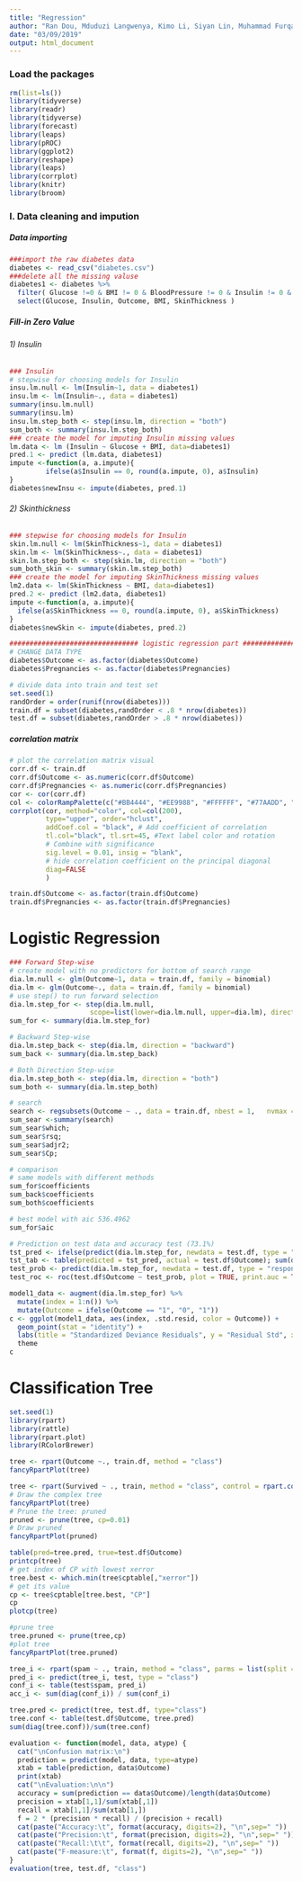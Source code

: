 ```yaml
---
title: "Regression"
author: "Ran Dou, Mduduzi Langwenya, Kimo Li, Siyan Lin, Muhammad Furqan Shaikh, Tianyi Zhou"
date: "03/09/2019"
output: html_document
---
```


### Load the packages
```r
rm(list=ls())
library(tidyverse)
library(readr)
library(tidyverse)
library(forecast)
library(leaps)
library(pROC)
library(ggplot2)
library(reshape)
library(leaps)
library(corrplot)
library(knitr)
library(broom)
```

### I. Data cleaning and impution

##### Data importing
```r
###import the raw diabetes data
diabetes <- read_csv("diabetes.csv")
###delete all the missing valuse
diabetes1 <- diabetes %>%
  filter( Glucose !=0 & BMI != 0 & BloodPressure != 0 & Insulin != 0 & SkinThickness != 0) %>%
  select(Glucose, Insulin, Outcome, BMI, SkinThickness )
```

##### Fill-in Zero Value
###### 1) Insulin
```r
### Insulin 
# stepwise for choosing models for Insulin 
insu.lm.null <- lm(Insulin~1, data = diabetes1)
insu.lm <- lm(Insulin~., data = diabetes1)
summary(insu.lm.null)
summary(insu.lm)
insu.lm.step_both <- step(insu.lm, direction = "both")
sum_both <- summary(insu.lm.step_both)
### create the model for imputing Insulin missing values
lm.data <- lm (Insulin ~ Glucose + BMI, data=diabetes1)
pred.1 <- predict (lm.data, diabetes1)
impute <-function(a, a.impute){
         ifelse(a$Insulin == 0, round(a.impute, 0), a$Insulin)
}
diabetes$newInsu <- impute(diabetes, pred.1)
```

###### 2) Skinthickness 
```r
### stepwise for choosing models for Insulin 
skin.lm.null <- lm(SkinThickness~1, data = diabetes1)
skin.lm <- lm(SkinThickness~., data = diabetes1)
skin.lm.step_both <- step(skin.lm, direction = "both")
sum_both_skin <- summary(skin.lm.step_both)
### create the model for imputing SkinThickness missing values
lm2.data <- lm(SkinThickness ~ BMI, data=diabetes1)
pred.2 <- predict (lm2.data, diabetes1)
impute <-function(a, a.impute){
  ifelse(a$SkinThickness == 0, round(a.impute, 0), a$SkinThickness)
}
diabetes$newSkin <- impute(diabetes, pred.2)
```

```r
################################ logistic regression part #############################
# CHANGE DATA TYPE
diabetes$Outcome <- as.factor(diabetes$Outcome)
diabetes$Pregnancies <- as.factor(diabetes$Pregnancies)

# divide data into train and test set
set.seed(1)
randOrder = order(runif(nrow(diabetes)))
train.df = subset(diabetes,randOrder < .8 * nrow(diabetes))
test.df = subset(diabetes,randOrder > .8 * nrow(diabetes))
```

##### correlation matrix

```r
# plot the correlation matrix visual
corr.df <- train.df
corr.df$Outcome <- as.numeric(corr.df$Outcome)
corr.df$Pregnancies <- as.numeric(corr.df$Pregnancies)
cor <- cor(corr.df)
col <- colorRampPalette(c("#BB4444", "#EE9988", "#FFFFFF", "#77AADD", "#4477AA"))
corrplot(cor, method="color", col=col(200),  
         type="upper", order="hclust", 
         addCoef.col = "black", # Add coefficient of correlation
         tl.col="black", tl.srt=45, #Text label color and rotation
         # Combine with significance
         sig.level = 0.01, insig = "blank", 
         # hide correlation coefficient on the principal diagonal
         diag=FALSE 
         )
```

```r
train.df$Outcome <- as.factor(train.df$Outcome)
train.df$Pregnancies <- as.factor(train.df$Pregnancies)
```

################################################################################################### 

# Logistic Regression

```r
### Forward Step-wise
# create model with no predictors for bottom of search range
dia.lm.null <- glm(Outcome~1, data = train.df, family = binomial)
dia.lm <- glm(Outcome~., data = train.df, family = binomial)
# use step() to run forward selection
dia.lm.step_for <- step(dia.lm.null,   
                    scope=list(lower=dia.lm.null, upper=dia.lm), direction = "forward")
sum_for <- summary(dia.lm.step_for) 

# Backward Step-wise
dia.lm.step_back <- step(dia.lm, direction = "backward")
sum_back <- summary(dia.lm.step_back) 

# Both Direction Step-wise
dia.lm.step_both <- step(dia.lm, direction = "both")
sum_both <- summary(dia.lm.step_both) 

# search
search <- regsubsets(Outcome ~ ., data = train.df, nbest = 1, 	nvmax = dim(train.df)[2], method = "exhaustive")
sum_sear <-summary(search)
sum_sear$which;
sum_sear$rsq;
sum_sear$adjr2;
sum_sear$Cp;

# comparison 
# same models with different methods
sum_for$coefficients
sum_back$coefficients
sum_both$coefficients

# best model with aic 536.4962
sum_for$aic

# Prediction on test data and accuracy test (73.1%)
tst_pred <- ifelse(predict(dia.lm.step_for, newdata = test.df, type = "response") > 0.5, "Yes", "No")
tst_tab <- table(predicted = tst_pred, actual = test.df$Outcome); sum(diag(tst_tab))/sum(tst_tab)
test_prob <- predict(dia.lm.step_for, newdata = test.df, type = "response")
test_roc <- roc(test.df$Outcome ~ test_prob, plot = TRUE, print.auc = TRUE) # 0.774
```

```r
model1_data <- augment(dia.lm.step_for) %>% 
  mutate(index = 1:n()) %>%
  mutate(Outcome = ifelse(Outcome == "1", "0", "1"))
c <- ggplot(model1_data, aes(index, .std.resid, color = Outcome)) + 
  geom_point(stat = "identity") +
  labs(title = "Standardized Deviance Residuals", y = "Residual Std", x ="Residuals") +
  theme
c
```

################################################################################################### 

# Classification Tree

```r
set.seed(1)
library(rpart)
library(rattle)
library(rpart.plot)
library(RColorBrewer)
```

```r
tree <- rpart(Outcome ~., train.df, method = "class")
fancyRpartPlot(tree)
```

```r
tree <- rpart(Survived ~ ., train, method = "class", control = rpart.control(cp=0.00001))
# Draw the complex tree
fancyRpartPlot(tree)
# Prune the tree: pruned
pruned <- prune(tree, cp=0.01)
# Draw pruned
fancyRpartPlot(pruned)
```

```r
table(pred=tree.pred, true=test.df$Outcome)
printcp(tree)
# get index of CP with lowest xerror
tree.best <- which.min(tree$cptable[,"xerror"])
# get its value
cp <- tree$cptable[tree.best, "CP"]
cp
plotcp(tree)
```

```r
#prune tree
tree.pruned <- prune(tree,cp)
#plot tree
fancyRpartPlot(tree.pruned)
```

```r
tree_i <- rpart(spam ~ ., train, method = "class", parms = list(split = "information"))
pred_i <- predict(tree_i, test, type = "class")
conf_i <- table(test$spam, pred_i)
acc_i <- sum(diag(conf_i)) / sum(conf_i)
```

```r
tree.pred <- predict(tree, test.df, type="class")
tree.conf <- table(test.df$Outcome, tree.pred)
sum(diag(tree.conf))/sum(tree.conf)
```

```r
evaluation <- function(model, data, atype) {
  cat("\nConfusion matrix:\n")
  prediction = predict(model, data, type=atype)
  xtab = table(prediction, data$Outcome)
  print(xtab)
  cat("\nEvaluation:\n\n")
  accuracy = sum(prediction == data$Outcome)/length(data$Outcome)
  precision = xtab[1,1]/sum(xtab[,1])
  recall = xtab[1,1]/sum(xtab[1,])
  f = 2 * (precision * recall) / (precision + recall)
  cat(paste("Accuracy:\t", format(accuracy, digits=2), "\n",sep=" "))
  cat(paste("Precision:\t", format(precision, digits=2), "\n",sep=" "))
  cat(paste("Recall:\t\t", format(recall, digits=2), "\n",sep=" "))
  cat(paste("F-measure:\t", format(f, digits=2), "\n",sep=" "))
}
evaluation(tree, test.df, "class")
```












